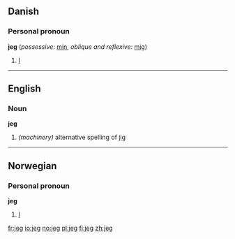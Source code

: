==Danish==
===Personal pronoun===
'''jeg''' (''possessive:'' [[min]], ''oblique and reflexive:'' [[mig]])
# [[I]]

----

==English==
===Noun===
'''jeg'''
#''(machinery)'' alternative spelling of [[jig]]

----

==Norwegian==
===Personal pronoun===
'''jeg'''
# [[I]]

[[fr:jeg]]
[[io:jeg]]
[[no:jeg]]
[[pl:jeg]]
[[fi:jeg]]
[[zh:jeg]]
